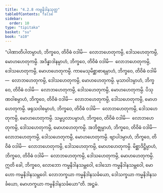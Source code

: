 ```yaml
---
title: "4.2.8 ကမ္မနိဒါနသုတ္တ"
tableOfContents: false
sidebar:
  order: 10
type: "tipitaka"
basket: "su"
book: "a10"
---
```



<DynamicBreadcrumb />

<Division number="174" book="a10">

<Paragraph number="1240" book="a10">
“ပါဏာတိပါတမ္ပာဟံ, ဘိက္ခဝေ, တိဝိဓံ ဝဒါမိ—  လောဘဟေတုကမ္ပိ, ဒေါသဟေတုကမ္ပိ, မောဟဟေတုကမ္ပိ.
</Paragraph>

<Paragraph number="1241" book="a10">
အဒိန္နာဒါနမ္ပာဟံ, ဘိက္ခဝေ, တိဝိဓံ ဝဒါမိ—  လောဘဟေတုကမ္ပိ, ဒေါသဟေတုကမ္ပိ, မောဟဟေတုကမ္ပိ.
</Paragraph>

<Paragraph number="1242" book="a10">
ကာမေသုမိစ္ဆာစာရမ္ပာဟံ, ဘိက္ခဝေ, တိဝိဓံ ဝဒါမိ—  လောဘဟေတုကမ္ပိ, ဒေါသဟေတုကမ္ပိ, မောဟဟေတုကမ္ပိ.
</Paragraph>

<Paragraph number="1243" book="a10">
မုသာဝါဒမ္ပာဟံ, ဘိက္ခဝေ, တိဝိဓံ ဝဒါမိ—  လောဘဟေတုကမ္ပိ, ဒေါသဟေတုကမ္ပိ, မောဟဟေတုကမ္ပိ.
</Paragraph>

<Paragraph number="1244" book="a10">
ပိသုဏဝါစမ္ပာဟံ, ဘိက္ခဝေ, တိဝိဓံ ဝဒါမိ—  လောဘဟေတုကမ္ပိ, ဒေါသဟေတုကမ္ပိ, မောဟဟေတုကမ္ပိ.
</Paragraph>

<Paragraph number="1245" book="a10">
ဖရုသဝါစမ္ပာဟံ, ဘိက္ခဝေ, တိဝိဓံ ဝဒါမိ—  လောဘဟေတုကမ္ပိ, ဒေါသဟေတုကမ္ပိ, မောဟဟေတုကမ္ပိ.
</Paragraph>

<Paragraph number="1246" book="a10">
သမ္ဖပ္ပလာပမ္ပာဟံ, ဘိက္ခဝေ, တိဝိဓံ ဝဒါမိ—  လောဘဟေတုကမ္ပိ, ဒေါသဟေတုကမ္ပိ, မောဟဟေတုကမ္ပိ.
</Paragraph>

<Paragraph number="1247" book="a10">
အဘိဇ္ဈမ္ပာဟံ, ဘိက္ခဝေ, တိဝိဓံ ဝဒါမိ—  လောဘဟေတုကမ္ပိ, ဒေါသဟေတုကမ္ပိ, မောဟဟေတုကမ္ပိ.
</Paragraph>

<Paragraph number="1248" book="a10">
ဗျာပါဒမ္ပာဟံ, ဘိက္ခဝေ, တိဝိဓံ ဝဒါမိ—  လောဘဟေတုကမ္ပိ, ဒေါသဟေတုကမ္ပိ, မောဟဟေတုကမ္ပိ.
</Paragraph>

<Paragraph number="1249" book="a10">
မိစ္ဆာဒိဋ္ဌိမ္ပာဟံ, ဘိက္ခဝေ, တိဝိဓံ ဝဒါမိ—  လောဘဟေတုကမ္ပိ, ဒေါသဟေတုကမ္ပိ, မောဟဟေတုကမ္ပိ. ဣတိ ခေါ, ဘိက္ခဝေ, လောဘော ကမ္မနိဒါနသမ္ဘဝေါ, ဒေါသော ကမ္မနိဒါနသမ္ဘဝေါ, မောဟော ကမ္မနိဒါနသမ္ဘဝေါ. လောဘက္ခယာ ကမ္မနိဒါနသင်္ခယော, ဒေါသက္ခယာ ကမ္မနိဒါနသင်္ခယော, မောဟက္ခယာ ကမ္မနိဒါနသင်္ခယော”တိ.

</Paragraph>
</Division>

<Paragraph number="1250" type="center" book="a10">
အဋ္ဌမံ.
</Paragraph>
